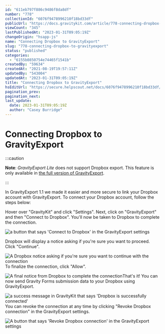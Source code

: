 ```yaml
---
id: "611eb797f886c9486f8da8df"
number: "778"
collectionId: "6076f9478996210f18bd33df"
publicUrl: "https://docs.gravitykit.com/article/778-connecting-dropbox-to-gravityexport"
viewCount: "345"
lastPublishedAt: "2023-01-31T09:05:19Z"
changeOrigin: "hsapp-js"
name: "Connecting Dropbox to GravityExport"
slug: "778-connecting-dropbox-to-gravityexport"
status: "published"
categories: 
  - "6155b0850754e74465f1541b"
createdBy: "59634"
createdAt: "2021-08-19T19:57:11Z"
updatedBy: "543004"
updatedAt: "2023-01-31T09:05:19Z"
title: "Connecting Dropbox to GravityExport"
hsEditUrl: "https://secure.helpscout.net/docs/6076f9478996210f18bd33df/article/611eb797f886c9486f8da8df"
pagination_prev: 
pagination_next: 
last_update:
  date: 2023-01-31T09:05:19Z
  author: "Casey Burridge"
---
```


# Connecting Dropbox to GravityExport



:::caution

**Note**: *GravityExport Lite* does not support Dropbox export. This feature is only available in [the full version of GravityExport](https://www.gravitykit.com/extensions/gravityexport/).

:::

  In GravityExport 1.1 we made it easier and more secure to link your Dropbox account with GravityExport. To connect your Dropbox account, follow the steps below:

Hover over "GravityKit" and click "Settings". Next, click on "GravityExport" and then "Connect to Dropbox". You'll now be taken to Dropbox to complete the connection.

![a button that says 'Connect to Dropbox' in the GravityExport settings](https://s3.amazonaws.com/helpscout.net/docs/assets/54c58489e4b051242988532c/images/63d8d5d939945f4c9fa538c6/file-BHhX51uZm9.png)

Dropbox will display a notice asking if you're sure you want to proceed. Click "Continue".

![A Dropbox notice asking if you're sure you want to continue with the connection](https://s3.amazonaws.com/helpscout.net/docs/assets/54c58489e4b051242988532c/images/63d8d6ad4bd6801a6e91bfa3/file-c2toUcJIO1.png)To finalize the connection, click "Allow".

![A final notice from Dropbox to complete the connection](https://s3.amazonaws.com/helpscout.net/docs/assets/54c58489e4b051242988532c/images/63d8d73f39945f4c9fa538c8/file-YkrqSnb4mD.png)That's it! You can now send Gravity Forms submission data to your Dropbox using GravityExport.

![a success message in GravityKit that says 'Dropbox is successfully connected'](https://s3.amazonaws.com/helpscout.net/docs/assets/54c58489e4b051242988532c/images/63d8d78f39945f4c9fa538c9/file-Hhh9naPGjf.png)You can revoke the connection at any time by clicking "Revoke Dropbox connection" in the GravityExport settings.

![A button that says 'Revoke Dropbox connection' in the GravityExport settings](https://s3.amazonaws.com/helpscout.net/docs/assets/54c58489e4b051242988532c/images/63d8d9af26cb8547dcb0e07f/file-1GcrkH0dpp.png)

